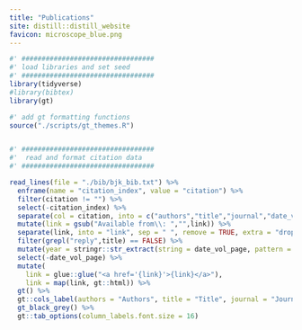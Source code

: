 ```yaml
---
title: "Publications"
site: distill::distill_website
favicon: microscope_blue.png
---
```


```r

#' #################################
#' load libraries and set seed
#' #################################
library(tidyverse)
#library(bibtex)
library(gt)

#' add gt formatting functions
source("./scripts/gt_themes.R")


#' #################################
#'  read and format citation data
#' #################################

read_lines(file = "./bib/bjk_bib.txt") %>%
  enframe(name = "citation_index", value = "citation") %>%
  filter(citation != "") %>%
  select(-citation_index) %>%
  separate(col = citation, into = c("authors","title","journal","date_vol_page","link"), sep = "\\. ") %>%
  mutate(link = gsub("Available from\\: ","",link)) %>%
  separate(link, into = "link", sep = " ", remove = TRUE, extra = "drop") %>%
  filter(grepl("reply",title) == FALSE) %>%
  mutate(year = stringr::str_extract(string = date_vol_page, pattern = paste0(seq(2000,2040,1), collapse = "|"))) %>%
  select(-date_vol_page) %>%
  mutate(
    link = glue::glue("<a href='{link}'>{link}</a>"),
    link = map(link, gt::html)) %>%
  gt() %>%
  gt::cols_label(authors = "Authors", title = "Title", journal = "Journal", year = "Year", link = "Link") %>%
  gt_black_grey() %>%
  gt::tab_options(column_labels.font.size = 16)








```

